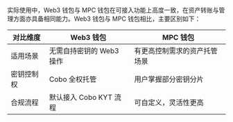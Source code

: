 实际使用中，Web3 钱包与 MPC 钱包在可接入功能上高度一致，在资产转账与管理方面亦具备相同能力。Web3 钱包与 MPC 钱包相比，主要区别如下：

| 对比维度 | Web3 钱包 | MPC 钱包 |
|-----------|-------------|-------------|
| 适用场景 | 无需自持密钥的 Web3 操作 | 有更高控制需求的资产托管场景 |
| 密钥控制权 | Cobo 全权托管 | 用户掌握部分密钥分片 |
| 合规流程 | 默认接入 Cobo KYT 流程 | 可自定义，灵活性更高 |